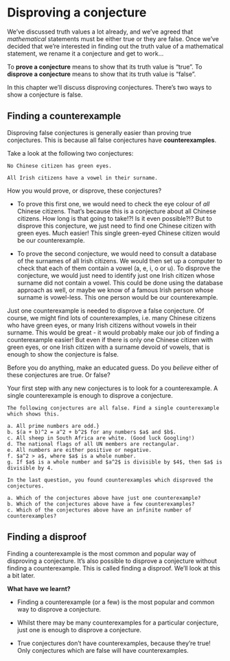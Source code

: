 # Disproving a conjecture

We've discussed truth values a lot already, and we've agreed that *mathematical* statements must be either true or they are false.  Once we've decided that we're interested in finding out the truth value of a mathematical statement, we rename it a conjecture and get to work...

To **prove a conjecture**  means to show that its truth value is "true". To **disprove a conjecture** means to show that its truth value is "false".

In this chapter we'll discuss disproving conjectures. There's two ways to show a conjecture is false.

## Finding a counterexample

Disproving false conjectures is generally easier than proving true conjectures. This is because all false conjectures have **counterexamples**.

Take a look at the following two conjectures:

```example
No Chinese citizen has green eyes.
```

```example
All Irish citizens have a vowel in their surname.
```

How you would prove, or disprove, these conjectures?

- To prove this first one, we would need to check the eye colour of *all* Chinese citizens. That's because this is a conjecture about all Chinese citizens. How long is that going to take!?! Is it even possible?!?
But to disprove this conjecture, we just need to find one Chinese citizen with green eyes. Much easier! This single green-eyed Chinese citizen would be our counterexample.
    
- To prove the second conjecture, we would need to consult a database of the surnames of all Irish citizens. We would then set up a computer to check that each of them contain a vowel (a, e, i, o or u).
To disprove the conjecture, we would just need to identify just one Irish citizen whose surname did not contain a vowel. This could be done using the database approach as well, or maybe we know of a famous Irish person whose surname is vowel-less. This one person would be our counterexample.

Just one counterexample is needed to disprove a false conjecture. Of course, we might find lots of counterexamples, i.e. many Chinese citizens who have green eyes, or many Irish citizens without vowels in their surname. This would be great - it would probably make our job of finding a counterexample easier! But even if there is only one Chinese citizen with green eyes, or one Irish citizen with a surname devoid of vowels, that is enough to show the conjecture is false.

Before you do anything, make an educated guess. Do you *believe* either of these conjectures are true. Or false?

Your first step with any new conjectures is to look for a counterexample. A single counterexample is enough to disprove a conjecture.

<div class="alert alert-info" role="alert">
```exercise
The following conjectures are all false. Find a single counterexample which shows this.

a. All prime numbers are odd.}
b. $(a + b)^2 = a^2 + b^2$ for any numbers $a$ and $b$.
c. All sheep in South Africa are white. (Good luck Googling!)
d. The national flags of all UN members are rectangular.
e. All numbers are either positive or negative.
f. $a^2 > a$, where $a$ is a whole number.
g. If $a$ is a whole number and $a^2$ is divisible by $4$, then $a$ is divisible by 4.

``` 

```exercise
In the last question, you found counterexamples which disproved the conjectures.

a. Which of the conjectures above have just one counterexample? 
b. Which of the conjectures above have a few counterexamples? 
c. Which of the conjectures above have an infinite number of counterexamples?

``` 
</div>

## Finding a disproof

Finding a counterexample is the most common and popular way of disproving a conjecture. It's also possible to disprove a conjecture without finding a counterexample. This is called finding a disproof. We'll look at this a bit later.

<div class="alert alert-success" role="alert">
<strong> What have we learnt? </strong> 

- Finding a counterexample (or a few) is the most popular and common way to disprove a conjecture.
   
- Whilst there may be many counterexamples for a particular conjecture, just one is enough to disprove a conjecture.
   
- True conjectures don't have counterexamples, because they're true! Only conjectures which are false will have counterexamples.

</div>